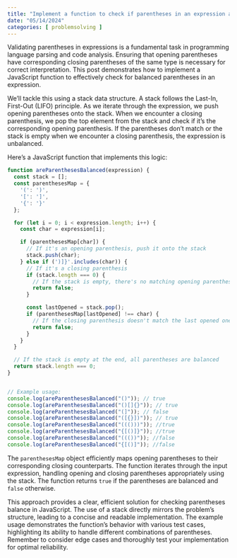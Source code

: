 ```yaml
---
title: "Implement a function to check if parentheses in an expression are balanced"
date: "05/14/2024"
categories: [ problemsolving ]
---
```


Validating parentheses in expressions is a fundamental task in programming language parsing and code analysis. Ensuring that opening parentheses have corresponding closing parentheses of the same type is necessary for correct interpretation. This post demonstrates how to implement a JavaScript function to effectively check for balanced parentheses in an expression.

We'll tackle this using a stack data structure.  A stack follows the Last-In, First-Out (LIFO) principle.  As we iterate through the expression, we push opening parentheses onto the stack. When we encounter a closing parenthesis, we pop the top element from the stack and check if it's the corresponding opening parenthesis. If the parentheses don't match or the stack is empty when we encounter a closing parenthesis, the expression is unbalanced.


Here's a JavaScript function that implements this logic:

```javascript
function areParenthesesBalanced(expression) {
  const stack = [];
  const parenthesesMap = {
    '(': ')',
    '[': ']',
    '{': '}'
  };

  for (let i = 0; i < expression.length; i++) {
    const char = expression[i];

    if (parenthesesMap[char]) {
      // If it's an opening parenthesis, push it onto the stack
      stack.push(char);
    } else if (')]}'.includes(char)) {
      // If it's a closing parenthesis
      if (stack.length === 0) {
        // If the stack is empty, there's no matching opening parenthesis
        return false;
      }

      const lastOpened = stack.pop();
      if (parenthesesMap[lastOpened] !== char) {
        // If the closing parenthesis doesn't match the last opened one
        return false;
      }
    }
  }

  // If the stack is empty at the end, all parentheses are balanced
  return stack.length === 0;
}


// Example usage:
console.log(areParenthesesBalanced("()")); // true
console.log(areParenthesesBalanced("()[]{}")); // true
console.log(areParenthesesBalanced("(]")); // false
console.log(areParenthesesBalanced("([{}])")); // true
console.log(areParenthesesBalanced("((()))")); //true
console.log(areParenthesesBalanced("{[()]}")); //true
console.log(areParenthesesBalanced("((())")); //false
console.log(areParenthesesBalanced("{[()]")); //false

```

The `parenthesesMap` object efficiently maps opening parentheses to their corresponding closing counterparts. The function iterates through the input expression, handling opening and closing parentheses appropriately using the stack.  The function returns `true` if the parentheses are balanced and `false` otherwise.

This approach provides a clear, efficient solution for checking parentheses balance in JavaScript.  The use of a stack directly mirrors the problem's structure, leading to a concise and readable implementation.  The example usage demonstrates the function's behavior with various test cases, highlighting its ability to handle different combinations of parentheses.  Remember to consider edge cases and thoroughly test your implementation for optimal reliability.

